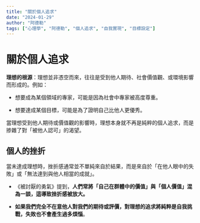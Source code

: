 ```yaml
---
title: "關於個人追求"
date: "2024-01-29"
author: "阿德勒"
tags: ["心理學", "阿德勒", "個人追求", "自我實現", "目標設定"]
---
```


# 關於個人追求

**理想的根源**：理想並非憑空而來，往往是受到他人期待、社會價值觀、或環境影響而形成的。例如：

- 想要成為某個領域的專家，可能是因為社會中專家被高度尊重。

- 想要達成某個目標，可能是為了證明自己比他人更優秀。



當理想受到他人期待或價值觀的影響時，理想本身就不再是純粹的個人追求，而是掺雜了對「被他人認可」的渴望。

## 個人的挫折

當未達成理想時，挫折感通常並不單純來自於結果，而是來自於「在他人眼中的失敗」或「無法達到與他人相當的成就」。

- 《被討厭的勇氣》提到，**人們常將「自己在群體中的價值」與「個人價值」混為一談，這導致挫折感被放大。**

- **如果我們完全不在意他人對我們的期待或評價，對理想的追求將純粹是自我挑戰，失敗也不會產生過多煩惱**。